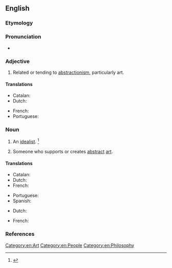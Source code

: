 ==English==

===Etymology===
{{suffix|abstraction|ist|lang=en}}

===Pronunciation===
* {{a|US}} {{IPA|/æbˈstɹæk.ʃən.əst/|lang=en}}

===Adjective===
{{en-adj}}

# Related or tending to [[abstractionism]], particularly art.

====Translations====
{{trans-top|Related to abstract art}}
* Catalan: {{t|ca|abstraccionista|m|f}}
* Dutch: {{t|nl|abstractionistisch}}
{{trans-mid}}
* French: {{t+|fr|abstractionniste|m|f}}
* Portuguese: {{t+|pt|abstracionista}}
{{trans-bottom}}

===Noun===
{{en-noun}}

# An [[idealist]]. {{defdate|First attested in the mid 19<sup>th</sup> century.}}<ref name=SOED>{{R:SOED5|page=10}}</ref>
#: {{rfquotek|Emerson}}
# Someone who supports or creates [[abstract]] [[art]].

====Translations====
{{trans-top|someone who paints or creates abstract art}}
* Catalan: {{t|ca|abstraccionista|m|f}}
* Dutch: {{t|nl|[[abstract]] [[kunstenaar]]|m}}
* French: {{t+|fr|abstractionniste|m|f}}
{{trans-mid}}
* Portuguese: {{t+|pt|abstracionista|m|f}}
* Spanish: {{t|es|abstraccionista|m|f}}
{{trans-bottom}}

{{trans-top|an idealist}}
* Dutch: {{t|nl|abstractionist|m}}
{{trans-mid}}
* French: {{t+|fr|idéaliste|m|f}}
{{trans-bottom}}

===References===
<references/>

[[Category:en:Art]]
[[Category:en:People]]
[[Category:en:Philosophy]]